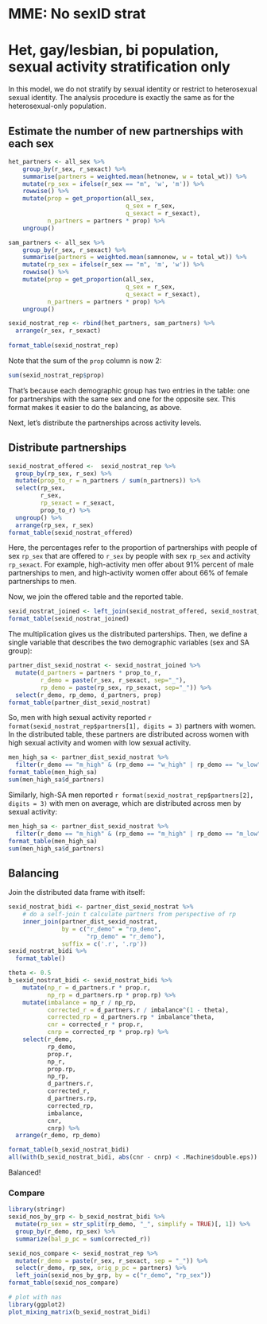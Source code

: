 # MME: No sexID strat


# Het, gay/lesbian, bi population, sexual activity stratification only

In this model, we do not stratify by sexual identity or restrict to heterosexual sexual identity. The analysis procedure is exactly the same as for the heterosexual-only population.

## Estimate the number of new partnerships with each sex

```r
het_partners <- all_sex %>%
    group_by(r_sex, r_sexact) %>%
    summarise(partners = weighted.mean(hetnonew, w = total_wt)) %>%
    mutate(rp_sex = ifelse(r_sex == "m", 'w', 'm')) %>%
    rowwise() %>%
    mutate(prop = get_proportion(all_sex,
                                 q_sex = r_sex,
                                 q_sexact = r_sexact),
           n_partners = partners * prop) %>%
    ungroup()

sam_partners <- all_sex %>%
    group_by(r_sex, r_sexact) %>%
    summarise(partners = weighted.mean(samnonew, w = total_wt)) %>%
    mutate(rp_sex = ifelse(r_sex == "m", 'm', 'w')) %>%
    rowwise() %>%
    mutate(prop = get_proportion(all_sex,
                                 q_sex = r_sex,
                                 q_sexact = r_sexact),
           n_partners = partners * prop) %>%
    ungroup()

sexid_nostrat_rep <- rbind(het_partners, sam_partners) %>%
  arrange(r_sex, r_sexact)
  
format_table(sexid_nostrat_rep)
```

Note that the sum of the `prop` column is now 2:

```r
sum(sexid_nostrat_rep$prop)
```

That's because each demographic group has two entries in the table: one for partnerships with the same sex and one for the opposite sex. This format makes it easier to do the balancing, as above.

Next, let's distribute the partnerships across activity levels.

## Distribute partnerships

```r
sexid_nostrat_offered <-  sexid_nostrat_rep %>%
  group_by(rp_sex, r_sex) %>%
  mutate(prop_to_r = n_partners / sum(n_partners)) %>%
  select(rp_sex,
         r_sex,
         rp_sexact = r_sexact,
         prop_to_r) %>%
  ungroup() %>%
  arrange(rp_sex, r_sex)
format_table(sexid_nostrat_offered)
```

Here, the percentages refer to the proportion of partnerships with people of sex `rp_sex` that are offered to `r_sex` by people with sex `rp_sex` and activity `rp_sexact`. For example, high-activity men offer about 91% percent of male partnerships to men, and high-activity women offer about 66% of female partnerships to men.

Now, we join the offered table and the reported table.

```r
sexid_nostrat_joined <- left_join(sexid_nostrat_offered, sexid_nostrat_rep, by = c("r_sex", "rp_sex"))
format_table(sexid_nostrat_joined)
```

The multiplication gives us the distributed parterships. Then, we define a single variable that describes the two demographic variables (sex and SA group):

```r
partner_dist_sexid_nostrat <- sexid_nostrat_joined %>%
  mutate(d_partners = partners * prop_to_r,
         r_demo = paste(r_sex, r_sexact, sep="_"),
         rp_demo = paste(rp_sex, rp_sexact, sep="_")) %>%
  select(r_demo, rp_demo, d_partners, prop)
format_table(partner_dist_sexid_nostrat)
```

So, men with high sexual activity reported `r format(sexid_nostrat_rep$partners[1], digits = 3)` partners with women. In the distributed table, these partners are distributed across women with high sexual activity and women with low sexual activity.

```r
men_high_sa <- partner_dist_sexid_nostrat %>%
  filter(r_demo == "m_high" & (rp_demo == "w_high" | rp_demo == "w_low"))
format_table(men_high_sa)
sum(men_high_sa$d_partners)
```

Similarly, high-SA men reported `r format(sexid_nostrat_rep$partners[2], digits = 3)` with men on average, which are distributed across men by sexual activity:

```r
men_high_sa <- partner_dist_sexid_nostrat %>%
  filter(r_demo == "m_high" & (rp_demo == "m_high" | rp_demo == "m_low"))
format_table(men_high_sa)
sum(men_high_sa$d_partners)
```

## Balancing

Join the distributed data frame with itself:

```r
sexid_nostrat_bidi <- partner_dist_sexid_nostrat %>%
    # do a self-join t calculate partners from perspective of rp
    inner_join(partner_dist_sexid_nostrat,
               by = c("r_demo" = "rp_demo",
                      "rp_demo" = "r_demo"),
               suffix = c('.r', '.rp'))
sexid_nostrat_bidi %>%
  format_table()
```


```r
theta <- 0.5
b_sexid_nostrat_bidi <- sexid_nostrat_bidi %>%
    mutate(np_r = d_partners.r * prop.r,
           np_rp = d_partners.rp * prop.rp) %>%
    mutate(imbalance = np_r / np_rp,
           corrected_r = d_partners.r / imbalance^(1 - theta),
           corrected_rp = d_partners.rp * imbalance^theta,
           cnr = corrected_r * prop.r,
           cnrp = corrected_rp * prop.rp) %>%
    select(r_demo,
           rp_demo,
           prop.r,
           np_r,
           prop.rp,
           np_rp,
           d_partners.r,
           corrected_r,
           d_partners.rp,
           corrected_rp,
           imbalance,
           cnr,
           cnrp) %>%
  arrange(r_demo, rp_demo)

format_table(b_sexid_nostrat_bidi)
all(with(b_sexid_nostrat_bidi, abs(cnr - cnrp) < .Machine$double.eps))
```

Balanced!

### Compare

```r
library(stringr)
sexid_nos_by_grp <- b_sexid_nostrat_bidi %>%
  mutate(rp_sex = str_split(rp_demo, "_", simplify = TRUE)[, 1]) %>%
  group_by(r_demo, rp_sex) %>%
  summarize(bal_p_pc = sum(corrected_r))

sexid_nos_compare <- sexid_nostrat_rep %>%
  mutate(r_demo = paste(r_sex, r_sexact, sep = "_")) %>%
  select(r_demo, rp_sex, orig_p_pc = partners) %>%
  left_join(sexid_nos_by_grp, by = c("r_demo", "rp_sex"))
format_table(sexid_nos_compare)
```

```r
# plot with nas
library(ggplot2)
plot_mixing_matrix(b_sexid_nostrat_bidi)
```


